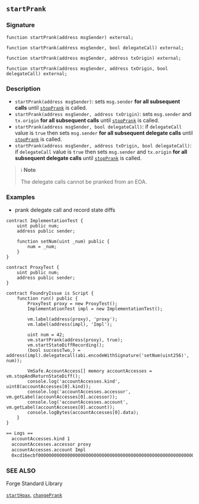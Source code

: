 ## `startPrank`

### Signature

```solidity
function startPrank(address msgSender) external;
```

```solidity
function startPrank(address msgSender, bool delegateCall) external;
```

```solidity
function startPrank(address msgSender, address txOrigin) external;
```

```solidity
function startPrank(address msgSender, address txOrigin, bool delegateCall) external;
```

### Description

- `startPrank(address msgSender)`: sets `msg.sender` **for all subsequent calls** until [`stopPrank`](/reference/cheatcodes/stop-prank.mdx) is called.
- `startPrank(address msgSender, address txOrigin)`: sets `msg.sender` and `tx.origin` **for all subsequent calls** until [`stopPrank`](/reference/cheatcodes/stop-prank.mdx) is called.
- `startPrank(address msgSender, bool delegateCall)`: if `delegateCall` value is `true` then sets `msg.sender` **for all subsequent delegate calls** until [`stopPrank`](/reference/cheatcodes/stop-prank.mdx) is called.
- `startPrank(address msgSender, address txOrigin, bool delegateCall)`: if `delegateCall` value is `true` then sets `msg.sender` and `tx.origin` **for all subsequent delegate calls** until [`stopPrank`](/reference/cheatcodes/stop-prank.mdx) is called.

> ℹ️ **Note**
>
> The delegate calls cannot be pranked from an EOA.

### Examples

- prank delegate call and record state diffs

```solidity
contract ImplementationTest {
    uint public num;
    address public sender;

    function setNum(uint _num) public {
        num = _num;
    }
}

contract ProxyTest {
    uint public num;
    address public sender;
}

contract FoundryIssue is Script {
    function run() public {
        ProxyTest proxy = new ProxyTest();
        ImplementationTest impl = new ImplementationTest();

        vm.label(address(proxy), 'proxy');
        vm.label(address(impl), 'Impl');

        uint num = 42;
        vm.startPrank(address(proxy), true);
        vm.startStateDiffRecording();
        (bool successTwo,) = address(impl).delegatecall(abi.encodeWithSignature('setNum(uint256)', num));

        VmSafe.AccountAccess[] memory accountAccesses = vm.stopAndReturnStateDiff();
        console.log('accountAccesses.kind', uint8(accountAccesses[0].kind));
        console.log('accountAccesses.accessor', vm.getLabel(accountAccesses[0].accessor));
        console.log('accountAccesses.account', vm.getLabel(accountAccesses[0].account));
        console.logBytes(accountAccesses[0].data);
    }
}
```

```bash
== Logs ==
  accountAccesses.kind 1
  accountAccesses.accessor proxy
  accountAccesses.account Impl
  0xcd16ecbf000000000000000000000000000000000000000000000000000000000000002a
```

### SEE ALSO

Forge Standard Library

[`startHoax`](/reference/forge-std/startHoax.md), [`changePrank`](/reference/forge-std/change-prank.mdx)
